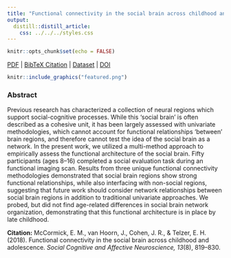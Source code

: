 ```yaml
---
title: "Functional connectivity in the social brain across childhood and adolescence."
output:
  distill::distill_article:
    css: ../../../styles.css
---
```


```r
knitr::opts_chunk$set(echo = FALSE)
```

[<i class="fas fa-file-download"></i> PDF](12.McCormick-van-Hoorn-Cohen-Telzer-2018-SCAN.pdf) | [<i class="fas fa-quote-left"></i><i class="fas fa-quote-right"></i> BibTeX Citation](cite.bib) | [<i class="ai ai-open-data"></i> Dataset](https://neurovault.org/collections/XPPOFEMU/) | [<i class="fas fa-link"></i> DOI](https://doi.org/10.1093/scan/nsy064)

```r
knitr::include_graphics("featured.png")
```

### Abstract
Previous research has characterized a collection of neural regions which support social-cognitive processes. While this ‘social brain’ is often described as a cohesive unit, it has been largely assessed with univariate methodologies, which cannot account for functional relationships ‘between’ brain regions, and therefore cannot test the idea of the social brain as a network. In the present work, we utilized a multi-method approach to empirically assess the functional architecture of the social brain. Fifty participants (ages 8–16) completed a social evaluation task during an functional imaging scan. Results from three unique functional connectivity methodologies demonstrated that social brain regions show strong functional relationships, while also interfacing with non-social regions, suggesting that future work should consider network relationships between social brain regions in addition to traditional univariate approaches. We probed, but did not find age-related differences in social brain network organization, demonstrating that this functional  architecture is in place by late childhood.

**Citation:** McCormick, E. M., van Hoorn, J., Cohen, J. R., & Telzer, E. H. (2018). Functional connectivity in the social brain across childhood and adolescence. *Social Cognitive and Affective Neuroscience, 13*(8), 819–830.
